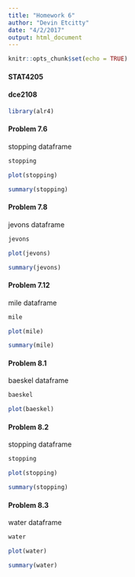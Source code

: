 ```yaml
---
title: "Homework 6"
author: "Devin Etcitty"
date: "4/2/2017"
output: html_document
---
```


```r
knitr::opts_chunk$set(echo = TRUE)
```

#### STAT4205
#### dce2108


```r
library(alr4)
```

<!--- Chapter 7: Variances
--->
#### Problem 7.6
<!--- Quadtratic Regression --->
stopping dataframe
```r
stopping
```


```r
plot(stopping)
```

```r
summary(stopping)
```


#### Problem 7.8
<!--- Jevons's gold coins--->
jevons dataframe

```r
jevons
```


```r
plot(jevons)
```

```r
summary(jevons)
```


#### Problem 7.12
<!--- Regression Modeling --->
mile dataframe

```r
mile
```


```r
plot(mile)
```

```r
summary(mile)
```


<!--- Chapter 8: Transformations
--->

#### Problem 8.1
<!--- --->
baeskel dataframe

```r
baeskel
```


```r
plot(baeskel)
```


#### Problem 8.2
<!--- --->
stopping dataframe

```r
stopping
```


```r
plot(stopping)
```


```r
summary(stopping)
```


#### Problem 8.3
<!--- Automatic Choice of Transformation --->
water dataframe

```r
water
```


```r
plot(water)
```

```r
summary(water)
```


